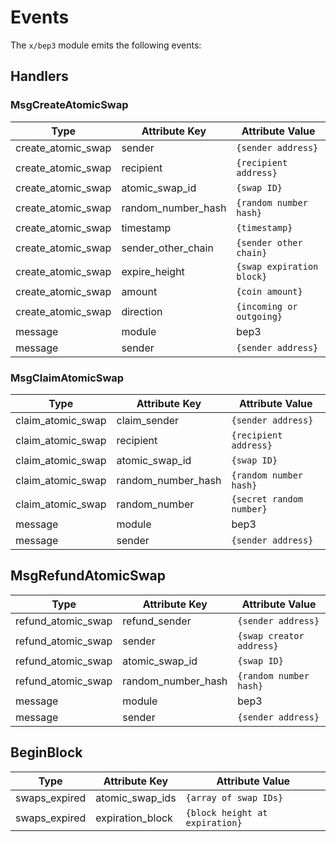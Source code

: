 



# Events

The `x/bep3` module emits the following events:

## Handlers

### MsgCreateAtomicSwap

| Type               | Attribute Key      | Attribute Value           |
|--------------------|--------------------|---------------------------|
| create_atomic_swap | sender             | `{sender address}`        |
| create_atomic_swap | recipient          | `{recipient address}`     |
| create_atomic_swap | atomic_swap_id     | `{swap ID}`               |
| create_atomic_swap | random_number_hash | `{random number hash}`    |
| create_atomic_swap | timestamp          | `{timestamp}`             |
| create_atomic_swap | sender_other_chain | `{sender other chain}`    |
| create_atomic_swap | expire_height      | `{swap expiration block}` |
| create_atomic_swap | amount             | `{coin amount}`           |
| create_atomic_swap | direction          | `{incoming or outgoing}`  |
| message            | module             | bep3                      |
| message            | sender             | `{sender address}`        |

### MsgClaimAtomicSwap

| Type               | Attribute Key      | Attribute Value           |
|--------------------|--------------------|---------------------------|
| claim_atomic_swap  | claim_sender       | `{sender address}`        |
| claim_atomic_swap  | recipient          | `{recipient address}`     |
| claim_atomic_swap  | atomic_swap_id     | `{swap ID}`               |
| claim_atomic_swap  | random_number_hash | `{random number hash}`    |
| claim_atomic_swap  | random_number      | `{secret random number}`  |
| message            | module             | bep3                      |
| message            | sender             | `{sender address}`        |

## MsgRefundAtomicSwap

| Type               | Attribute Key      | Attribute Value           |
|--------------------|--------------------|---------------------------|
| refund_atomic_swap | refund_sender      | `{sender address}`        |
| refund_atomic_swap | sender             | `{swap creator address}`  |
| refund_atomic_swap | atomic_swap_id     | `{swap ID}`               |
| refund_atomic_swap | random_number_hash | `{random number hash}`    |
| message            | module             | bep3                      |
| message            | sender             | `{sender address}`        |

## BeginBlock

| Type          | Attribute Key    | Attribute Value                  |
|---------------|------------------|----------------------------------|
| swaps_expired | atomic_swap_ids  | `{array of swap IDs}`            |
| swaps_expired | expiration_block | `{block height at expiration}`   |


